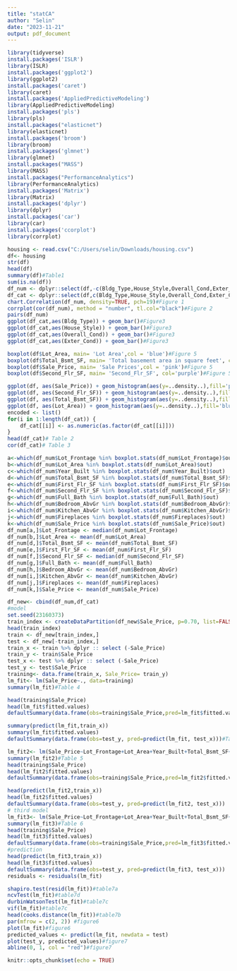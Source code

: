 ---
title: "statCA"
author: "Selin"
date: "2023-11-21"
output: pdf_document
---
```{r}
library(tidyverse)
install.packages('ISLR')
library(ISLR)
install.packages('ggplot2')
library(ggplot2)
install.packages('caret')
library(caret)
install.packages('AppliedPredictiveModeling')
library(AppliedPredictiveModeling)
install.packages('pls')
library(pls)
install.packages("elasticnet")
library(elasticnet)
install.packages('broom')
library(broom)
install.packages('glmnet')
library(glmnet)
install.packages("MASS")
library(MASS)
install.packages("PerformanceAnalytics")
library(PerformanceAnalytics)
install.packages('Matrix')
library(Matrix)
install.packages('dplyr')
library(dplyr)
install.packages('car')
library(car)
install.packages('ccorplot')
library(corrplot)

```


```{r}
housing <- read.csv("C:/Users/selin/Downloads/housing.csv")
df<- housing
str(df)
head(df)
summary(df)#Table1
sum(is.na(df))
df_num <- dplyr::select(df,-c(Bldg_Type,House_Style,Overall_Cond,Exter_Cond))
df_cat <- dplyr::select(df,c(Bldg_Type,House_Style,Overall_Cond,Exter_Cond))
chart.Correlation(df_num, density=TRUE, pch=19)#Figure 1
corrplot(cor(df_num), method = "number", tl.col="black")#Figure 2
pairs(df_num)
ggplot(df_cat,aes(Bldg_Type)) + geom_bar()#Figure3
ggplot(df_cat,aes(House_Style)) + geom_bar()#Figure3
ggplot(df_cat,aes(Overall_Cond)) + geom_bar()#Figure3
ggplot(df_cat,aes(Exter_Cond)) + geom_bar()#Figure3

boxplot(df$Lot_Area, main= 'Lot Area',col = 'blue')#Figure 5
boxplot(df$Total_Bsmt_SF, main= 'Total basement area in square feet', col='orange')#Figure 5
boxplot(df$Sale_Price, main= 'Sale Prices',col = 'pink')#Figure 5
boxplot(df$Second_Flr_SF, main= 'Second_Flr_SF', col='purple')#Figure 5

ggplot(df, aes(Sale_Price)) + geom_histogram(aes(y=..density..),fill='pink',alpha=.5) + geom_density(alpha=.20,color='black')#Figure 4
ggplot(df, aes(Second_Flr_SF)) + geom_histogram(aes(y=..density..),fill='purple',alpha=.5) + geom_density(alpha=.5,color='black')#Figure 4
ggplot(df, aes(Total_Bsmt_SF)) + geom_histogram(aes(y=..density..),fill='orange',alpha=.5) + geom_density(alpha=.5,color='black')#Figure 4
ggplot(df, aes(Lot_Area)) + geom_histogram(aes(y=..density..),fill='blue',alpha=.5) + geom_density(alpha=.5,color='black')#Figure 4
encoded <- list()
for(i in 1:length(df_cat)) {
    df_cat[[i]] <- as.numeric(as.factor(df_cat[[i]]))
}
head(df_cat)# Table 2
cor(df_cat)# Table 3

a<-which(df_num$Lot_Frontage %in% boxplot.stats(df_num$Lot_Frontage)$out)
b<-which(df_num$Lot_Area %in% boxplot.stats(df_num$Lot_Area)$out)
c<-which(df_num$Year_Built %in% boxplot.stats(df_num$Year_Built)$out)
d<-which(df_num$Total_Bsmt_SF %in% boxplot.stats(df_num$Total_Bsmt_SF)$out)
e<-which(df_num$First_Flr_SF %in% boxplot.stats(df_num$First_Flr_SF)$out)
f<-which(df_num$Second_Flr_SF %in% boxplot.stats(df_num$Second_Flr_SF)$out)
g<-which(df_num$Full_Bath %in% boxplot.stats(df_num$Full_Bath)$out)
h<-which(df_num$Bedroom_AbvGr %in% boxplot.stats(df_num$Bedroom_AbvGr)$out)
i<-which(df_num$Kitchen_AbvGr %in% boxplot.stats(df_num$Kitchen_AbvGr)$out)
j<-which(df_num$Fireplaces %in% boxplot.stats(df_num$Fireplaces)$out)
k<-which(df_num$Sale_Price %in% boxplot.stats(df_num$Sale_Price)$out)
df_num[a,]$Lot_Frontage <- median(df_num$Lot_Frontage)
df_num[b,]$Lot_Area <- mean(df_num$Lot_Area)
df_num[d,]$Total_Bsmt_SF <- mean(df_num$Total_Bsmt_SF)
df_num[e,]$First_Flr_SF <- mean(df_num$First_Flr_SF)
df_num[f,]$Second_Flr_SF <- median(df_num$Second_Flr_SF)
df_num[g,]$Full_Bath <- mean(df_num$Full_Bath)
df_num[h,]$Bedroom_AbvGr <- mean(df_num$Bedroom_AbvGr)
df_num[i,]$Kitchen_AbvGr <- mean(df_num$Kitchen_AbvGr)
df_num[j,]$Fireplaces <- mean(df_num$Fireplaces)
df_num[k,]$Sale_Price <- mean(df_num$Sale_Price)

df_new<- cbind(df_num,df_cat)
#model
set.seed(23160373)
train_index <- createDataPartition(df_new$Sale_Price, p=0.70, list=FALSE, time=1)
head(train_index)
train <- df_new[train_index,]
test <- df_new[-train_index,]
train_x <- train %>% dplyr :: select (-Sale_Price)
train_y <- train$Sale_Price
test_x <- test %>% dplyr :: select (-Sale_Price)
test_y <- test$Sale_Price
training<- data.frame(train_x, Sale_Price= train_y)
lm_fit<- lm(Sale_Price~., data=training)
summary(lm_fit)#Table 4

head(training$Sale_Price)
head(lm_fit$fitted.values)
defaultSummary(data.frame(obs=training$Sale_Price,pred=lm_fit$fitted.values))#Table 4a

summary(predict(lm_fit,train_x))
summary(lm_fit$fitted.values)
defaultSummary(data.frame(obs=test_y, pred=predict(lm_fit, test_x)))#Table 8

lm_fit2<- lm(Sale_Price~Lot_Frontage+Lot_Area+Year_Built+Total_Bsmt_SF+First_Flr_SF+Second_Flr_SF+Bedroom_AbvGr+Kitchen_AbvGr+Fireplaces+Latitude+Bldg_Type+Overall_Cond, data=training)
summary(lm_fit2)#Table 5
head(training$Sale_Price)
head(lm_fit2$fitted.values)
defaultSummary(data.frame(obs=training$Sale_Price,pred=lm_fit2$fitted.values))#Table 5a

head(predict(lm_fit2,train_x))
head(lm_fit2$fitted.values)
defaultSummary(data.frame(obs=test_y, pred=predict(lm_fit2, test_x)))
# third model
lm_fit3<- lm(Sale_Price~Lot_Frontage+Lot_Area+Year_Built+Total_Bsmt_SF+First_Flr_SF+Second_Flr_SF+Bedroom_AbvGr+Kitchen_AbvGr+Fireplaces+Latitude+Overall_Cond, data=training)
summary(lm_fit3)#Table 6
head(training$Sale_Price)
head(lm_fit3$fitted.values)
defaultSummary(data.frame(obs=training$Sale_Price,pred=lm_fit3$fitted.values))#Table 6a
#prediction
head(predict(lm_fit3,train_x))
head(lm_fit3$fitted.values)
defaultSummary(data.frame(obs=test_y, pred=predict(lm_fit3, test_x)))
residuals <- residuals(lm_fit)

shapiro.test(resid(lm_fit))#table7a
ncvTest(lm_fit)#table7d
durbinWatsonTest(lm_fit)#table7c
vif(lm_fit)#table7c
head(cooks.distance(lm_fit))#table7b
par(mfrow = c(2, 2)) #figure6
plot(lm_fit)#figure6
predicted_values <- predict(lm_fit, newdata = test)
plot(test_y, predicted_values)#figure7
abline(0, 1, col = "red")#figure7
```

```{r setup, include=FALSE}
knitr::opts_chunk$set(echo = TRUE)
```

